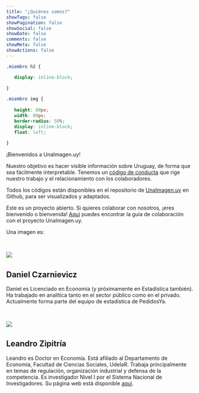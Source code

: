 ```yaml
---
title: "¿Quiénes somos?"
showTags: false
showPagination: false
showSocial: false
showDate: false
comments: false
showMeta: false
showActions: false
---
```


```css
.miembro h2 {

   display: inline-block;
   
}

.miembro img {
   
   height: 80px;
   width: 80px;
   border-radius: 50%;
   display: inline-block;
   float: left;
   
}
```

¡Bienvenidos a UnaImagen.uy!

Nuestro objetivo es hacer visible información sobre Uruguay, de forma que sea fácilmente interpretable. Tenemos un [código de conducta](https://github.com/UnaImagen/UnaImagen/blob/master/CODE_OF_CONDUCT.md) que rige nuestro trabajo y el relacionamiento con los colaboradores.

Todos los códigos están disponibles en el repositorio de [UnaImagen.uy](https://github.com/UnaImagen/UnaImagen) en Github, para ser visualizados y adaptados.

Este es un proyecto abierto. Si quieres colaborar con nosotros, ¡eres bienvenido o bienvenida! [Aquí](https://github.com/UnaImagen/UnaImagen/blob/master/CONTRIBUTING.md) puedes encontrar la guía de colaboración con el proyecto UnaImagen.uy.

Una imagen es:

<br>

<div class="miembro">
   <img src="/img/DanielCzarnievicz.jpg"/>&nbsp;&nbsp;&nbsp;
   <h2>Daniel Czarnievicz</h2>
</div>

<div>
Daniel es Licenciado en Economía (y próximamente en Estadística también). Ha trabajado en analítica tanto en el sector público como en el privado. Actualmente forma parte del equipo de estadística de PedidosYa.
</div>

<br>

<div class="miembro">
   <img src="/img/LeandroZipitria.jpg"/>&nbsp;&nbsp;&nbsp;
   <h2>Leandro Zipitría</h2>
</div>

<div>
Leandro es Doctor en Economía. Está afiliado al Departamento de Economía, Facultad de Ciencias Sociales, UdelaR. Trabaja principalmente en temas de regulación, organización industrial y defensa de la competencia. Es investigador Nivel I por el Sistema Nacional de Investigadores. Su página web está disponible [aquí](https://leandro-zipitria.com/).
</div>


